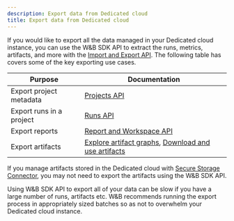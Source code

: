 ```yaml
---
description: Export data from Dedicated cloud
title: Export data from Dedicated cloud
---
```


If you would like to export all the data managed in your Dedicated cloud instance, you can use the W&B SDK API to extract the runs, metrics, artifacts, and more with the [Import and Export API](/models/ref/python/public-api/). The following table has covers some of the key exporting use cases.

| Purpose | Documentation |
|---------|---------------|
| Export project metadata | [Projects API](/models/ref/python/public-api/projects) |
| Export runs in a project | [Runs API](/models/ref/python/public-api/runs) |
| Export reports | [Report and Workspace API](/models/reports/clone-and-export-reports/) |
| Export artifacts | [Explore artifact graphs](/models/artifacts/explore-and-traverse-an-artifact-graph/), [Download and use artifacts](/models/artifacts/download-and-use-an-artifact/#download-and-use-an-artifact-stored-on-wb) |

If you manage artifacts stored in the Dedicated cloud with [Secure Storage Connector](/platform/app/settings-page/teams/#secure-storage-connector), you may not need to export the artifacts using the W&B SDK API.

<Note>
Using W&B SDK API to export all of your data can be slow if you have a large number of runs, artifacts etc. W&B recommends running the export process in appropriately sized batches so as not to overwhelm your Dedicated cloud instance.
</Note>